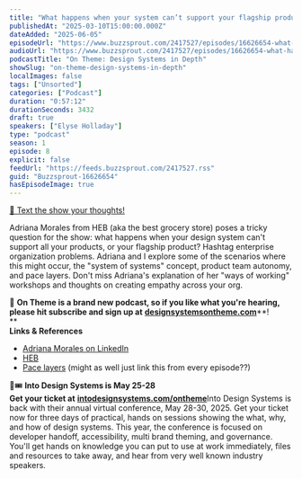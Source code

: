 ```yaml
---
title: "What happens when your system can’t support your flagship product?, with Adriana Morales — #08"
publishedAt: "2025-03-10T15:00:00.000Z"
dateAdded: "2025-06-05"
episodeUrl: "https://www.buzzsprout.com/2417527/episodes/16626654-what-happens-when-your-system-can-t-support-your-flagship-product-with-adriana-morales-08.mp3"
audioUrl: "https://www.buzzsprout.com/2417527/episodes/16626654-what-happens-when-your-system-can-t-support-your-flagship-product-with-adriana-morales-08.mp3"
podcastTitle: "On Theme: Design Systems in Depth"
showSlug: "on-theme-design-systems-in-depth"
localImages: false
tags: ["Unsorted"]
categories: ["Podcast"]
duration: "0:57:12"
durationSeconds: 3432
draft: true
speakers: ["Elyse Holladay"]
type: "podcast"
season: 1
episode: 8
explicit: false
feedUrl: "https://feeds.buzzsprout.com/2417527.rss"
guid: "Buzzsprout-16626654"
hasEpisodeImage: true
---
```

[📲 Text the show your thoughts!](https://www.buzzsprout.com/twilio/text_messages/2417527/open_sms)

Adriana Morales from HEB (aka the best grocery store) poses a tricky question for the show: what happens when your design system can't support all your products, or your flagship product? Hashtag enterprise organization problems. Adriana and I explore some of the scenarios where this might occur, the "system of systems" concept, product team autonomy, and pace layers. Don't miss Adriana's explanation of her "ways of working" workshops and thoughts on creating empathy across your org.

💖 **On Theme is a brand new podcast, so if you like what you're hearing, please hit subscribe and sign up at** [**designsystemsontheme.com**](http://designsystemsontheme.com/)**!  
**  
**Links & References**

-   [Adriana Morales on LinkedIn](https://www.linkedin.com/in/adrianaamorales/)
-   [HEB](https://careers.heb.com/about-h-e-b/)
-   [Pace layers](https://bigmedium.com/ideas/design-system-pace-layers-slow-fast.html) (might as well just link this from every episode??)

🎨🎟️ **Into Design Systems is May 25-28  
Get your ticket at** [**intodesignsystems.com/ontheme**](http://intodesignsystems.com/ontheme)Into Design Systems is back with their annual virtual conference, May 28-30, 2025. Get your ticket now for three days of practical, hands on sessions showing the what, why, and how of design systems. This year, the conference is focused on developer handoff, accessibility, multi brand theming, and governance. You'll get hands on knowledge you can put to use at work immediately, files and resources to take away, and hear from very well known industry speakers.
